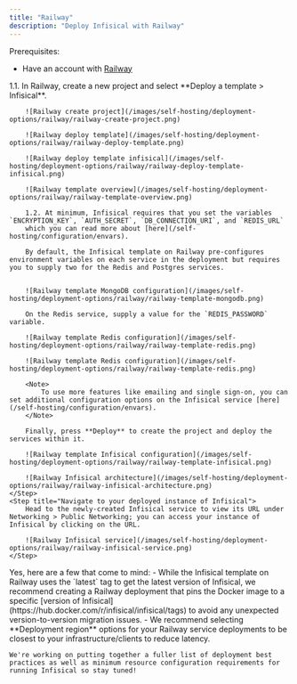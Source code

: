 ```yaml
---
title: "Railway"
description: "Deploy Infisical with Railway"
---
```


Prerequisites:
- Have an account with [Railway](https://railway.app/)

<Steps>
    <Step title="Deploy the Infisical template with Railway">
        1.1. In Railway, create a new project and select **Deploy a template > Infisical**.
        
        ![Railway create project](/images/self-hosting/deployment-options/railway/railway-create-project.png)

        ![Railway deploy template](/images/self-hosting/deployment-options/railway/railway-deploy-template.png)

        ![Railway deploy template infisical](/images/self-hosting/deployment-options/railway/railway-deploy-template-infisical.png)
        
        ![Railway template overview](/images/self-hosting/deployment-options/railway/railway-template-overview.png)

        1.2. At minimum, Infisical requires that you set the variables `ENCRYPTION_KEY`, `AUTH_SECRET`, `DB_CONNECTION_URI`, and `REDIS_URL`
        which you can read more about [here](/self-hosting/configuration/envars).
        
        By default, the Infisical template on Railway pre-configures environment variables on each service in the deployment but requires you to supply two for the Redis and Postgres services.
        
        
        ![Railway template MongoDB configuration](/images/self-hosting/deployment-options/railway/railway-template-mongodb.png)
        
        On the Redis service, supply a value for the `REDIS_PASSWORD` variable.
        
        ![Railway template Redis configuration](/images/self-hosting/deployment-options/railway/railway-template-redis.png)
        
        ![Railway template Redis configuration](/images/self-hosting/deployment-options/railway/railway-template-redis.png)
        
        <Note>
            To use more features like emailing and single sign-on, you can set additional configuration options on the Infisical service [here](/self-hosting/configuration/envars).
        </Note>
        
        Finally, press **Deploy** to create the project and deploy the services within it.
        
        ![Railway template Infisical configuration](/images/self-hosting/deployment-options/railway/railway-template-infisical.png)
        
        ![Railway Infisical architecture](/images/self-hosting/deployment-options/railway/railway-infisical-architecture.png)
    </Step>
    <Step title="Navigate to your deployed instance of Infisical">
        Head to the newly-created Infisical service to view its URL under Networking > Public Networking; you can access your instance of Infisical by clicking on the URL.
        
        ![Railway Infisical service](/images/self-hosting/deployment-options/railway/railway-infisical-service.png)
    </Step>
</Steps>

<AccordionGroup>
  <Accordion title="Do you have any recommendations for deploying Infisical with Railway?">
    Yes, here are a few that come to mind:
    - While the Infisical template on Railway uses the `latest` tag to get the latest version of Infisical, we recommend creating a Railway deployment that pins the Docker image to a specific [version of Infisical](https://hub.docker.com/r/infisical/infisical/tags) to avoid any unexpected version-to-version migration issues.
    - We recommend selecting **Deployment region** options for your Railway service deployments to be closest to your infrastructure/clients to reduce latency.
  
    We're working on putting together a fuller list of deployment best practices as well as minimum resource configuration requirements for running Infisical so stay tuned!
  </Accordion>
</AccordionGroup>
